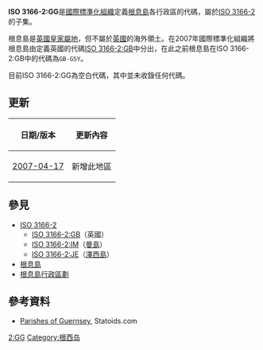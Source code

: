 {{noteTA
|G1=地名
|1=zh-cn:根西;zh-hk:根西;zh-tw:根息;
}}

'''ISO 3166-2:GG'''是[[國際標準化組織|國際標準化組織]]定義[[根息島|根息島]]各行政區的代碼，屬於[[ISO_3166-2|ISO 3166-2]]的子集。

根息島是[[英國皇家屬地|英國皇家屬地]]，但不屬於[[英國|英國]]的海外領土。在2007年國際標準化組織將根息島由定義英國的代碼[[ISO_3166-2:GB|ISO 3166-2:GB]]中分出，在此之前根息島在ISO 3166-2:GB中的代碼為<code>GB-GSY</code>。

目前ISO 3166-2:GG為空白代碼，其中並未收錄任何代碼。

==更新==
{| class="wikitable"
|-
! 日期/版本 !! 更新內容
|-
| [[ISO_3166-2:2007-04-17|2007-04-17]]
| 新增此地區
|}

==參見==
* [[ISO_3166-2|ISO 3166-2]]
** [[ISO_3166-2:GB|ISO 3166-2:GB]]（英國）
** [[ISO_3166-2:IM|ISO 3166-2:IM]]（[[曼島|曼島]]）
** [[ISO_3166-2:JE|ISO 3166-2:JE]]（[[澤西島|澤西島]]）
* [[根息島|根息島]]
* [[根息島行政區劃|根息島行政區劃]]

==參考資料==
* [http://www.statoids.com/ugg.html Parishes of Guernsey]{{Wayback|url=http://www.statoids.com/ugg.html |date=20130605004857 }}, Statoids.com

{{ISO 3166|state=collapsed}}
[[Category:ISO_3166|2:GG]]
[[Category:根西岛|Category:根西岛]]